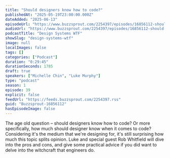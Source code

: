```yaml
---
title: "Should designers know how to code?"
publishedAt: "2025-05-19T23:00:00.000Z"
dateAdded: "2025-06-13"
episodeUrl: "https://www.buzzsprout.com/2254397/episodes/16856112-should-designers-know-how-to-code.mp3"
audioUrl: "https://www.buzzsprout.com/2254397/episodes/16856112-should-designers-know-how-to-code.mp3"
podcastTitle: "Design Systems WTF"
showSlug: "design-systems-wtf"
image: null
localImages: false
tags: []
categories: ["Podcast"]
duration: "0:29:45"
durationSeconds: 1785
draft: true
speakers: ["Michelle Chin", "Luke Murphy"]
type: "podcast"
season: 1
episode: 39
explicit: false
feedUrl: "https://feeds.buzzsprout.com/2254397.rss"
guid: "Buzzsprout-16856112"
hasEpisodeImage: false
---
```

The age old question – should designers know how to code? Or more specifically, how much should designer know when it comes to code? Considering it's the medium that we're designing for, it's still surprising how much this topic splits opinion. Luke and special guest Rob Whitfield will dive into the pros and cons, and give some practical advice if you did want to delve into the witchcraft that engineers do.
